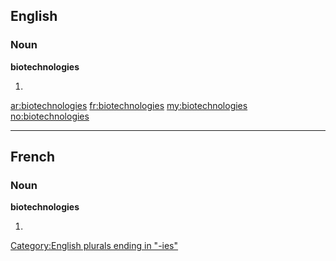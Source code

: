 ==English==

===Noun===
'''biotechnologies'''

# {{plural of|[[biotechnology]]}}

[[Category:English plurals ending in "-ies"]]

[[ar:biotechnologies]]
[[fr:biotechnologies]]
[[my:biotechnologies]]
[[no:biotechnologies]]

----
==French==

===Noun===
'''biotechnologies''' {{f}}

# {{plural of|[[biotechnologie]]|lang=fr}}
{{rfc-auto}}